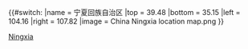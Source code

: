 {{#switch:{{{1}}}
|name = 宁夏回族自治区
|top = 39.48
|bottom = 35.15
|left = 104.16
|right = 107.82
|image  = China Ningxia location map.png
}}<noinclude>{{Location map/Info}}
[[Category:中國地理位置圖模板|Ningxia]]
</noinclude>